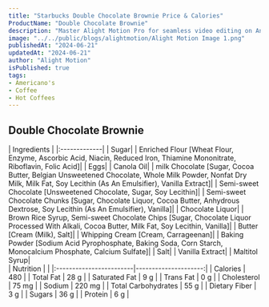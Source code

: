 ```yaml
---
title: "Starbucks Double Chocolate Brownie Price & Calories"
ProductName: "Double Chocolate Brownie" 
description: "Master Alight Motion Pro for seamless video editing on Android, iOS, and Tablets with our ultimate guide, unlocking advanced features and elevating your skills in 2024!"
image: "../../public/blogs/alightmotion/Alight Motion Image 1.png"
publishedAt: "2024-06-21"
updatedAt: "2024-06-21"
author: "Alight Motion"
isPublished: true
tags:
- Americano's
- Coffee
- Hot Coffees   
---
```


 
## Double Chocolate Brownie 
  
<div className="tables-container">
  <div className="table-wrapper">
    | Ingredients  |  
    |:-------------|
    | Sugar|
    | Enriched Flour [Wheat Flour, Enzyme, Ascorbic Acid, Niacin, Reduced Iron, Thiamine Mononitrate, Riboflavin, Folic Acid]|
    | Eggs|
    | Canola Oil|
    | milk Chocolate [Sugar, Cocoa Butter, Belgian Unsweetened Chocolate, Whole Milk Powder, Nonfat Dry Milk, Milk Fat, Soy Lecithin (As An Emulsifier), Vanilla Extract]|
    | Semi-sweet Chocolate [Unsweetened Chocolate, Sugar, Soy Lecithin]|
    | Semi-sweet Chocolate Chunks [Sugar, Chocolate Liquor, Cocoa Butter, Anhydrous Dextrose, Soy Lecithin (As An Emulsifier), Vanilla]|
    | Chocolate Liquor|
    | Brown Rice Syrup, Semi-sweet Chocolate Chips [Sugar, Chocolate Liquor Processed With Alkali, Cocoa Butter, Milk Fat, Soy Lecithin, Vanilla]|
    | Butter [Cream (Milk), Salt]|
    | Whipping Cream [Cream, Carrageenan]|
    | Baking Powder [Sodium Acid Pyrophosphate, Baking Soda, Corn Starch, Monocalcium Phosphate, Calcium Sulfate]|
    | Salt|
    | Vanilla Extract|
    | Maltitol Syrup|
  </div>
  <div className="table-wrapper">
    | Nutrition               |                      |  
    |:------------------------|---------------------:|
    | Calories                | 480                  |
    | Total Fat               | 28 g                 |
    | Saturated Fat           | 9 g                  |
    | Trans Fat               | 0 g                  |
    | Cholesterol             | 75 mg                |
    | Sodium                  | 220 mg               |
    | Total Carbohydrates     | 55 g                 |
    | Dietary Fiber           | 3 g                  |
    | Sugars                  | 36 g                 |
    | Protein                 | 6 g                  |
  </div>
</div>
<style jsx>{`
  .tables-container {
    display: flex;
    flex-direction: row;
    gap: 30px;
  }
  .table-wrapper {
    width: 500px; /* Adjust as needed */
  }
  @media (max-width: 768px) {
    .tables-container {
      flex-direction: column;
      gap: 0px; /* Adjust as needed */
    }
    .table-wrapper {
      width: 100%; /* Adjust as needed */
    }
  }
`}</style>
